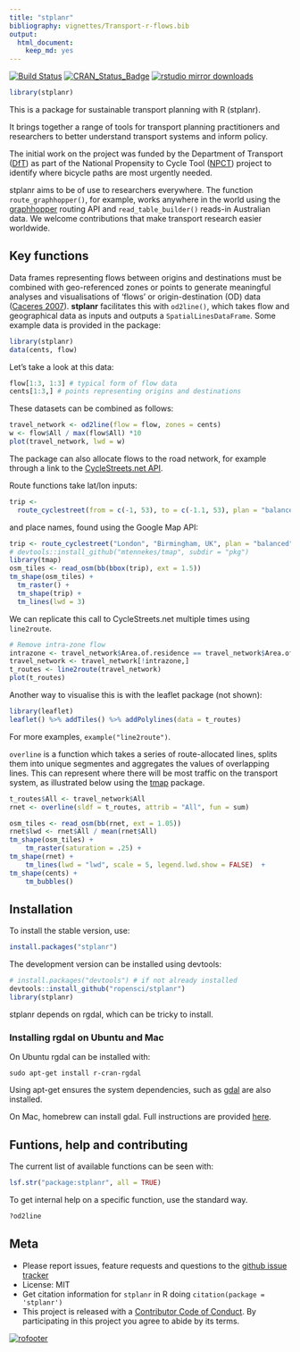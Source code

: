```yaml
---
title: "stplanr"
bibliography: vignettes/Transport-r-flows.bib
output:
  html_document:
    keep_md: yes
---
```


[![Build Status](https://travis-ci.org/ropensci/stplanr.svg?branch=master)](https://travis-ci.org/ropensci/stplanr) [![CRAN_Status_Badge](http://www.r-pkg.org/badges/version/stplanr)](http://cran.r-project.org/web/packages/stplanr)
[![rstudio mirror downloads](http://cranlogs.r-pkg.org/badges/stplanr)](https://github.com/metacran/cranlogs.app)

```r
library(stplanr)
```

This is a package for sustainable transport planning with R (stplanr).

It brings together a range of tools for transport planning practitioners and
researchers to better understand transport systems and inform policy.

The initial work on the project was funded by the Department of Transport
([DfT](https://www.gov.uk/government/organisations/department-for-transport))
as part of the National Propensity to Cycle Tool
([NPCT](http://www.ecf.com/news/national-propensity-to-cycle-tool-project-summary-report/)) project to
identify where bicycle paths are most urgently needed.

stplanr aims to be of use to researchers everywhere.
The function `route_graphhopper()`, for example, works anywhere in the world
using the [graphhopper](https://graphhopper.com/) routing API and
`read_table_builder()` reads-in Australian data. We welcome contributions that make
transport research easier worldwide.

## Key functions

Data frames representing flows between origins and destinations
must be combined with geo-referenced zones or points to generate meaningful
analyses and visualisations of 'flows' or origin-destination (OD) data
([Caceres 2007](https://www.researchgate.net/profile/Francisco_Benitez/publication/3480996_Deriving_origin_destination_data_from_a_mobile_phone_network/links/0f31753ad7db9e7ece000000.pdf)).
**stplanr** facilitates this with
`od2line()`, which takes flow and geographical data as inputs and
outputs a `SpatialLinesDataFrame`. Some example data is provided in the package:

```r
library(stplanr)
data(cents, flow)
```

Let's take a look at this data:

```r
flow[1:3, 1:3] # typical form of flow data
cents[1:3,] # points representing origins and destinations
```

These datasets can be combined as follows:

```r
travel_network <- od2line(flow = flow, zones = cents)
w <- flow$All / max(flow$All) *10
plot(travel_network, lwd = w)
```

The package can also allocate flows to the road network, for example through
a link to the [CycleStreets.net API](https://www.cyclestreets.net/api/).

Route functions take lat/lon inputs:

```r
trip <-
  route_cyclestreet(from = c(-1, 53), to = c(-1.1, 53), plan = "balanced")
```

and place names, found using the Google Map API:

```r
trip <- route_cyclestreet("London", "Birmingham, UK", plan = "balanced")
# devtools::install_github("mtennekes/tmap", subdir = "pkg")
library(tmap)
osm_tiles <- read_osm(bb(bbox(trip), ext = 1.5))
tm_shape(osm_tiles) +
  tm_raster() +
  tm_shape(trip) +
  tm_lines(lwd = 3)
```

We can replicate this call to CycleStreets.net multiple times
using `line2route`.

```r
# Remove intra-zone flow
intrazone <- travel_network$Area.of.residence == travel_network$Area.of.workplace
travel_network <- travel_network[!intrazone,]
t_routes <- line2route(travel_network)
plot(t_routes)
```

Another way to visualise this is with the leaflet package (not shown):

```r
library(leaflet)
leaflet() %>% addTiles() %>% addPolylines(data = t_routes)
```

For more examples, `example("line2route")`.

`overline` is a function which takes a series of route-allocated lines,
splits them into unique segmentes and aggregates
the values of overlapping lines. This can represent where there will be
most traffic on the transport system, as illustrated
below using the [tmap](https://github.com/mtennekes/tmap) package.

```r
t_routes$All <- travel_network$All
rnet <- overline(sldf = t_routes, attrib = "All", fun = sum)

osm_tiles <- read_osm(bb(rnet, ext = 1.05))
rnet$lwd <- rnet$All / mean(rnet$All)
tm_shape(osm_tiles) +
    tm_raster(saturation = .25) +
tm_shape(rnet) +
    tm_lines(lwd = "lwd", scale = 5, legend.lwd.show = FALSE)  +
tm_shape(cents) +
    tm_bubbles()
```

## Installation

To install the stable version, use:

```r
install.packages("stplanr")
```

The development version can be installed using devtools:

```r
# install.packages("devtools") # if not already installed
devtools::install_github("ropensci/stplanr")
library(stplanr)
```

stplanr depends on rgdal, which can be tricky to install.

### Installing rgdal on Ubuntu and Mac

On Ubuntu rgdal can be installed with:

```
sudo apt-get install r-cran-rgdal
```

Using apt-get ensures the system dependencies, such as
[gdal](http://trac.osgeo.org/gdal/wiki/DownloadingGdalBinaries) are also installed.

On Mac, homebrew can install gdal. Full instructions are provided
[here](https://github.com/ropensci/geojsonio#install).


## Funtions, help and contributing

The current list of available functions can be seen with:

```r
lsf.str("package:stplanr", all = TRUE)
```

To get internal help on a specific function, use the standard way.

```r
?od2line
```

## Meta

* Please report issues, feature requests and questions to the [github issue tracker](https://github.com/ropensci/stplanr/issues)
* License: MIT
* Get citation information for `stplanr` in R doing `citation(package = 'stplanr')`
* This project is released with a [Contributor Code of Conduct](CONDUCT.md).
By participating in this project you agree to abide by its terms.

[![rofooter](http://ropensci.org/public_images/github_footer.png)](http://ropensci.org)